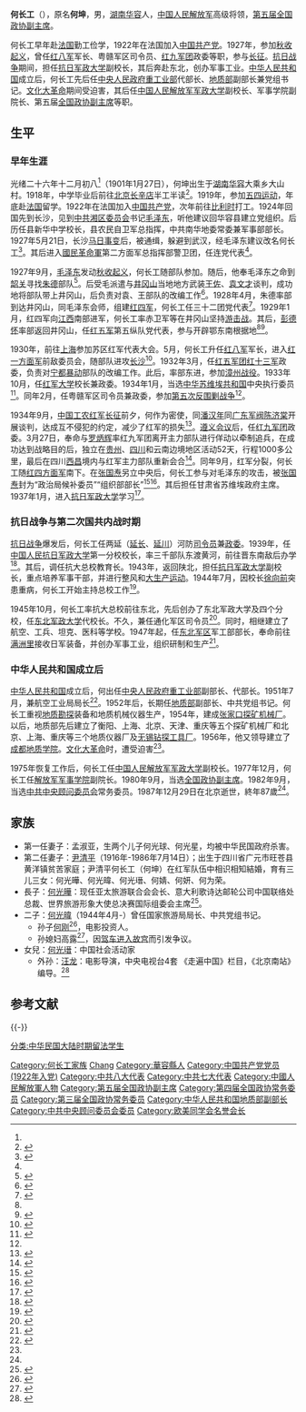 {{Infobox Officeholder
|name=何长工
|image name=He Changgong.jpg
|width=200px
|圖像說明=抗日战争时的何长工
|order1=第五届
|office1=中国人民政治协商会议全国委员会副主席
|term_start1=1980年9月
|term_end1=1983年6月
|chairman1=[[邓小平|邓小平]]
|原名=何坤
|other_names=
|foreign_names=
|english_names=
|Sex=男
|date of birth={{birth date|1901|1|27}}
|place of birth={{QING|湖南省}}[[岳州府|岳州府]][[华容县|华容县]]
|date of death={{death date and age|1987|12|29|1901|1|27}}
|place of death={{PRC}}[[北京市|北京市]]
|nationality={{PRC}}
|residence=
|languages=[[汉语|汉语]]
|height=
|weight=
|party={{CPC}}
|rank=
|配偶=尹清平
|子女=何光晔
|educate=
[[抗日军政大学|抗日军政大学]]
|past=
|效忠={{CPC}}
|服務={{CN_Red_Army}}<br>{{18GA}}<br>{{PLA}}
|服役期間=1927年-1949年<br />1975年-1980年
|階級=
|隊=
|戰爭=[[第一次国共内战|第一次国共内战]]<br /> [[中国抗日战争|中国抗日战争]]<br /> [[第二次国共内战|第二次国共内战]]
|獲獎=
|work=《难忘的岁月》<br> 《何长工回忆录》
}}
'''何长工'''（{{bd|1901年|1月27日|1987年|12月29日|catIdx=H何}}），原名'''何坤'''，男，[[湖南省|湖南]][[华容县|华容]]人，[[中国人民解放军|中国人民解放军]]高级将领，[[中国人民政治协商会议第五届全国委员会委员名单|第五届全国政协]][[中国人民政治协商会议全国委员会副主席|副主席]]。

何长工早年赴[[法国|法国]]勤工俭学，1922年在法国加入[[中国共产党|中国共产党]]。1927年，参加[[秋收起义|秋收起义]]，曾任[[中国工农红军第八军|红八军]]军长、粤赣军区司令员、[[中国工农红军第九军团|红九军团]]政委等职，参与[[长征|长征]]。[[中国抗日战争|抗日战争]]期间，担任[[抗日军政大学|抗日军政大学]]副校长，其后奔赴东北，创办军事工业。[[中华人民共和国|中华人民共和国]]成立后，何长工先后任[[中央人民政府重工业部|中央人民政府重工业部]]代部长、[[中华人民共和国地质部|地质部]]副部长兼党组书记。[[文化大革命|文化大革命]]期间受迫害，其后任[[中国人民解放军军政大学|中国人民解放军军政大学]]副校长、军事学院副院长、第五届[[全国政协副主席|全国政协副主席]]等职。

== 生平 ==
=== 早年生涯 ===
光绪二十六年十二月初八<ref name="memoir" />{{rp|1}}（1901年1月27日），何坤出生于[[湖南省_(清)|湖南]][[华容县|华容]]大乘乡大山村。1918年，中学毕业后前往[[北京|北京]][[长辛店|长辛店]]半工半读<ref name="memoir">{{cite book|author=何长工|title=何长工回忆录|location=北京|publisher=解放军出版社|year=1987|isbn=7-5065-0049-3}}</ref>{{rp|14}}。1919年，参加[[五四运动|五四运动]]，年底赴[[法国|法国]]留学。1922年在法国加入[[中国共产党|中国共产党]]，次年前往[[比利时|比利时]]打工。1924年回国先到长沙，见到[[中共湖南区执行委员会|中共湘区委员会]]书记[[毛泽东|毛泽东]]，听他建议回华容县建立党组织。后历任县新华中学校长，县农民自卫军总指挥，中共南华地委常委兼军事部部长。1927年5月21日，长沙[[马日事变|马日事变]]后，被通缉，躲避到武汉，经毛泽东建议改名何长工<ref>{{cite book|author1=张颖震|author2=张壮年|title=中国人名的故事|location=济南|publisher=山东画报出版社|year=2005|pages=131|isbn=7-80713-175-6}}</ref>。其后进入[[國民革命軍|國民革命軍]]第二方面军总指挥部警卫团，任连党代表<ref name="ds"/>。

1927年9月，[[毛泽东|毛泽东]]发动[[秋收起义|秋收起义]]，何长工随部队参加。随后，他奉毛泽东之命到[[韶关市|韶关]]寻找[[朱德|朱德]]部队<ref>{{cite book|author=中共中央文献研究室|title=朱德传|edition=修订本|year=2006|location=北京|publisher=中央文献出版社|pages=139|isbn=978-7-5073-2143-2}}</ref>。后受毛派遣与[[井冈山|井冈山]]当地地方武装[[王佐_(中国共产党)|王佐]]、[[袁文才|袁文才]]谈判，成功地将部队带上井冈山，后负责对袁、王部队的改编工作<ref>{{cite book|author=《何长工传》编写组|title=何长工传|location=北京|publisher=中央文献出版社|year=2000|pages=171-177|isbn=7-5073-0928-2}}</ref>。1928年4月，朱德率部到达井冈山，同毛泽东会师，组建[[红四军_(红一方面军)|红四军]]，何长工任三十二团党代表<ref>{{cite book|author1=《中国人民解放军高级将领传》编审委员会|author2=中国中共党史人物研究会|title=中国人民解放军高级将领传|volume=第24卷|year=2013|location=北京|publisher=解放军出版社|isbn=978-7-5065-6608-7|pages=17}}</ref>。1929年1月，红四军向[[江西|江西]]南部进军，何长工率赤卫军等在井冈山坚持[[游击战|游击战]]。其后，[[彭德怀|彭德怀]]率部返回井冈山，任[[红五军|红五军]]第五纵队党代表，参与开辟鄂东南根据地<ref name="ds"/><ref>{{cite web|url=https://www.nuist.edu.cn/_upload/article/files/d1/3f/a0b98c214d5e84976cb64d0dd9d8/1765e8c6-6f01-4e0b-9cab-05441f0dcbdc.pdf|title=火把照耀过的红色小镇|publisher=[[人民日报|人民日报]]|date=2016年3月23日|archiveurl=https://web.archive.org/web/20210904142335/https://www.nuist.edu.cn/_upload/article/files/d1/3f/a0b98c214d5e84976cb64d0dd9d8/1765e8c6-6f01-4e0b-9cab-05441f0dcbdc.pdf|archivedate=2021|deadurl=no}}</ref>。

1930年，前往[[上海|上海]]参加苏区红军代表大会。5月，何长工升任[[中国工农红军第八军|红八军]]军长，进入[[红一方面军|红一方面军]]前敌委员会，随部队进攻[[长沙|长沙]]<ref>{{cite book|author=《中国人民解放军军史》编写组|title=中国人民解放军军史：第一卷|year=2010|publisher=军事科学出版社|pages=50|isbn=978-7-80237-381-5}}</ref>。1932年3月，任[[红五军团|红五军团]][[红十三军|红十三军]]政委，负责对[[宁都暴动|宁都暴动]]部队的改编工作。此后，率部东进，参加[[漳州战役_(1932年)|漳州战役]]。1933年10月，任[[红军大学|红军大学]]校长兼政委。1934年1月，当选[[中华苏维埃共和国|中华苏维埃共和国]]中央执行委员<ref>{{cite web|url=http://www.rjjng.com.cn/research/2010/1411275444288.html|title=中华苏维埃共和国中央执行委员会布告|date=1934-02-03|accessdate=2015-09-24|archive-url=https://web.archive.org/web/20160304135225/http://www.rjjng.com.cn/research/2010/1411275444288.html|archive-date=2016-03-04|dead-url=yes}}</ref>。同年2月，任粤赣军区司令员兼政委，参加[[第五次反围剿战争|第五次反围剿战争]]<ref name="ds"/>。

1934年9月，[[中国工农红军|中国工农红军]][[长征|长征]]前夕，何作为密使，同[[潘汉年|潘汉年]]同[[廣東省_(中華民國)|广东]][[军阀|军阀]][[陈济棠|陈济棠]]开展谈判，达成互不侵犯的约定，减少了红军的损失<ref>{{cite book|author=叶永烈|title=历史选择了毛泽东|year=2014|publisher=四川人民出版社、华夏出版社|isbn=978-7-220-09205-3|pages=316}}</ref>。[[遵义会议|遵义会议]]后，任[[中国工农红军第九军团|红九军团]]政委。3月27日，奉命与[[罗炳辉|罗炳辉]]率红九军团离开主力部队进行佯动以牵制追兵，在成功达到战略目的后，独立在[[贵州|贵州]]、[[四川|四川]]和云南边境地区活动52天，行程1000多公里，最后在四川[[西昌|西昌]]境内与红军主力部队重新会合<ref>{{cite book|author1=《中国人民解放军高级将领传》编审委员会|author2=中国中共党史人物研究会|title=中国人民解放军高级将领传|volume=第5卷|year=2007|location=北京|publisher=解放军出版社|isbn=7-5065-5281-7|pages=413-415}}</ref>。同年9月，红军分裂，何长工随[[中国工农红军第四方面军|红四方面军]]南下。在[[张国焘|张国焘]]另立中央后，何长工参与对毛泽东的攻击，被[[张国焘|张国焘]]封为“政治局候补委员”“组织部部长”<ref>{{cite book|author=王树增|title=长征|url=https://archive.org/details/changzheng0000wang|year=2006|location=北京|publisher=人民文学出版社|isbn=978-7-02-005798-6|page=[https://archive.org/details/changzheng0000wang/page/526 526]}}</ref><ref>{{cite web|url=http://www.21ccom.net/articles/lsjd/lccz/article_20140504105472.html|title=“草地密电”：查无实据，事出有因|author=冯胜平|date=2014-05-04|accessdate=2015-09-24|publisher=[[共识网|共识网]]|archiveurl=https://web.archive.org/web/20150925120354/http://www.21ccom.net/articles/lsjd/lccz/article_20140504105472.html|archivedate=2015-09-25|deadurl=yes}}</ref>。其后担任甘肃省苏维埃政府主席。1937年1月，进入[[抗日军政大学|抗日军政大学]]学习<ref name="ds">{{cite book|author=中共党史人物研究会|title=中共党史人物传 第66卷|location=北京|publisher=中央文献出版社|year=2000|pages=1-82|isbn=7-5073-0450-7}}</ref>。

=== 抗日战争与第二次国共内战时期 ===
[[中国抗日战争|抗日战争]]爆发后，何长工任两延（[[延长县|延长]]、[[延川县|延川]]）河防[[司令员|司令员]]兼[[政委|政委]]。1939年，任[[抗日军政大学|中国人民抗日军政大学]]第一分校校长，率三千部队东渡黄河，前往晋东南敌后办学<ref>{{cite book|author=《中国人民解放军军史》编写组|title=中国人民解放军军史：第二卷|year=2010|publisher=军事科学出版社|pages=109|isbn=978-7-80237-381-5}}</ref>。其后，调任抗大总校教育长。1943年，返回陕北，担任[[抗日军政大学|抗日军政大学]]副校长，重点培养军事干部，并进行整风和[[大生产运动|大生产运动]]。1944年7月，因校长[[徐向前|徐向前]]突患重病，何长工开始主持总校工作<ref>{{cite book|author=徐向前|title=历史的回顾|url=|date=1987|location=北京|publisher=解放军出版社|pages=681-688|isbn=7-5065-0126-0 }}</ref>。

1945年10月，何长工率抗大总校前往东北，先后创办了东北军政大学及四个分校，任[[抗日军政大学|东北军政大学]]代校长。不久，兼任通化军区司令员<ref>{{cite book|title=辽宁省志 军事志|editor=辽宁省地方志编纂委员会办公室|pages=225|location=沈阳|publisher=辽宁科学技术出版社|year=1999|isbn=7-5381-3086-1}}</ref>。同时，相继建立了航空、工兵、坦克、医科等学校。1947年起，任[[东北人民解放军|东北军区]]军工部部长，奉命前往[[满洲里市|满洲里]]接收日军装备，并创办军事工业，组织研制和生产<ref>{{cite book|author=刘统|title=中国革命战争纪实·解放战争·东北卷|year=2007|location=北京|publisher=人民出版社|ISBN=978-7-01-004261-9|page=447}}</ref>。

===中华人民共和国成立后===
[[中华人民共和国|中华人民共和国]]成立后，何出任[[中央人民政府重工业部|中央人民政府重工业部]]副部长、代部长。1951年7月，兼航空工业局局长<ref>{{cite book|author=中国航空工业史编修办公室|title=中国航空工业人物传 领导篇 1|location=北京|publisher=航空工业出版社|year=2011|pages=3|isbn=978-7-80243-723-4}}</ref>。1952年后，长期任[[中华人民共和国地质部|地质部]]副部长、中共党组书记。何长工重视[[地质勘探|地质勘探]]装备和地质机械仪器生产，1954年，建成[[张家口探矿机械厂|张家口探矿机械厂]]。以后，地质部先后建立了衡阳、上海、北京、天津、重庆等五个探矿机械厂和北京、上海、重庆等三个地质仪器厂及[[无锡钻探工具厂|无锡钻探工具厂]]。1956年，他又领导建立了[[成都理工大学|成都地质学院]]。[[文化大革命|文化大革命]]时，遭受迫害<ref name="ds"/>。

1975年恢复工作后，何长工任[[中国人民解放军国防大学|中国人民解放军军政大学]]副校长。1977年12月，何长工任[[中国人民解放军军事学院|解放军军事学院]]副院长。1980年9月，当选[[全国政协副主席|全国政协副主席]]。1982年9月，当选[[中国共产党中央顾问委员会|中共中央顾问委员会]]常务委员。1987年12月29日在北京逝世，終年87歲<ref name="ds"/>。

== 家族 ==
* 第一任妻子：孟淑亚，生两个儿子何光球、何光星，均被中华民国政府杀害。
* 第二任妻子：[[尹清平|尹清平]]（1916年-1986年7月14日）；出生于四川省广元市旺苍县黄洋镇贫苦家庭；尹清平何长工（何坤）在红军队伍中相识相知結婚，育有三儿三女：何光曄、何光暐、何光瑨、何婧、何妍、何为荣。
* 長子：[[何光曄|何光曄]]：现任亚太旅游联合会会长、意大利歌诗达邮轮公司中国联络处总裁、世界旅游形象大使总决赛国际组委会主席<ref>{{cite web|url=http://www.gndaily.com/rw/2014-10/19/content_1416067.htm|title=让长征精神永照后人 ——访何长工之子何光晔|date=2014-10-19|accessdate=2015-11-22|publisher=中国赣州网|archive-url=https://web.archive.org/web/20160304201511/http://www.gndaily.com/rw/2014-10/19/content_1416067.htm|archive-date=2016-03-04|dead-url=yes}}</ref>。
* 二子：[[何光暐|何光暐]]（1944年4月-）曾任国家旅游局局长、中共党组书记。
** 孙子[[何刚_(电影投资人)|何刚]]<ref>{{cite web|title=投拍新片《功夫侠》 基努－李维斯中国当老板|url=http://ent.cctv.com/20091015/101206.shtml|accessdate=2020-01-19|author=|date=2009-10-15|format=|publisher=|language=|archiveurl=https://web.archive.org/web/20200120160439/http://ent.cctv.com/20091015/101206.shtml|archivedate=2020-01-20|dead-url=no|quote=……第三位出品人则是何刚，何刚的爷爷正是老一辈革命家何长工，本人则是中国首位80后的电影投资人。|website=[[中国中央电视台|CCTV]]}}</ref>，电影投资人。
** 孙媳妇高露<ref>{{Cite web|title=女子开奔驰进故宫后续：有朋友称车是借她的，但事实蹊跷|url=https://zhuanlan.zhihu.com/p/103352421|accessdate=2020-01-19|author=|date=2020-01-18|format=|publisher=[[环球网|环球网]]|language=|archiveurl=https://archive.today/20200120022155/https://zhuanlan.zhihu.com/p/103352421|archivedate=2020-01-20|dead-url=no}}</ref>，因[[女子开车进故宫事件|驾车进入故宫]]而引发争议。
* 女兒：[[何光瑨|何光瑨]]：中国社会活动家
** 外孙：[[汪龙_(导演)|汪龙]]：电影导演，中央电视台4套 《走遍中国》栏目，《北京南站》编导。<ref>{{Cite web|title=何长工外孙肯定李易峰演技：一个元气的少年|url=http://ent.ifeng.com/a/20170801/42961335_0.shtml|accessdate=2020-01-17|work=ent.ifeng.com|archive-date=2020-04-24|archive-url=https://web.archive.org/web/20200424014403/http://ent.ifeng.com/a/20170801/42961335_0.shtml|dead-url=no}}</ref>

== 参考文献 ==
{{Reflist|2}}

{{-}}
{{何长工家系}}
{{中华苏维埃共和国省级行政长官}}
{{中共中央顾问委员会常务委员会}}
{{全国政协副主席}}
{{Navboxes
| title  = 何长工在[[欧美同学会|欧美同学会]]的职务
| list1  =
{{欧美同学会第一届理事会}}
}}

{{Authority control}}
{{DEFAULTSORT:He何}}
[[Category:何长工家族|Category:何长工家族]]
[[Category:何姓|Chang]]
[[Category:華容縣人|Category:華容縣人]]
[[Category:中国共产党党员_(1922年入党)|Category:中国共产党党员 (1922年入党)]]
[[Category:中共八大代表|Category:中共八大代表]]
[[Category:中共七大代表|Category:中共七大代表]]
[[Category:中國人民解放軍人物|Category:中國人民解放軍人物]]
[[Category:第五届全国政协副主席|Category:第五届全国政协副主席]]
[[Category:第四届全国政协常务委员|Category:第四届全国政协常务委员]]
[[Category:第三届全国政协常务委员|Category:第三届全国政协常务委员]]
[[Category:中华人民共和国地质部副部长|Category:中华人民共和国地质部副部长]]
[[Category:中共中央顾问委员会委员|Category:中共中央顾问委员会委员]]
[[Category:欧美同学会名誉会长|Category:欧美同学会名誉会长]]
[[分类:中华民国大陆时期留法学生|分类:中华民国大陆时期留法学生]]